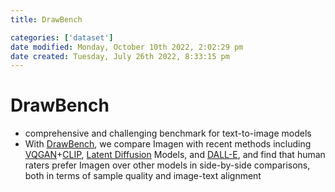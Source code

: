 ```yaml
---
title: DrawBench

categories: ['dataset']
date modified: Monday, October 10th 2022, 2:02:29 pm
date created: Tuesday, July 26th 2022, 8:33:15 pm
---
```


# DrawBench
- comprehensive and challenging benchmark for text-to-image models
- With [DrawBench](DrawBench.qmd), we compare Imagen with recent methods including [VQGAN](VQGAN)+[CLIP](CLIP.qmd), [Latent Diffusion](Latent%20Diffusion) Models, and [DALL-E](DALL-E.qmd), and find that human raters prefer Imagen over other models in side-by-side comparisons, both in terms of sample quality and image-text alignment



